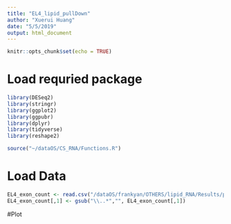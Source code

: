 ```yaml
---
title: "EL4_lipid_pullDown"
author: "Xuerui Huang"
date: "5/5/2019"
output: html_document
---
```


```r
knitr::opts_chunk$set(echo = TRUE)
```
# Load requried package
```r
library(DESeq2)
library(stringr)
library(ggplot2)
library(ggpubr)
library(dplyr)
library(tidyverse)
library(reshape2)

source("~/dataOS/CS_RNA/Functions.R")
```

# Load Data
```r
EL4_exon_count <- read.csv("/dataOS/frankyan/OTHERS/lipid_RNA/Results/pipeOutput/mm_lipidRNA-L1_2/countsTable/mm_lipidRNA-L1_2.EX.counts.table",sep = "\t")
EL4_exon_count[,1] <- gsub("\\..*","", EL4_exon_count[,1])
```

#Plot 

